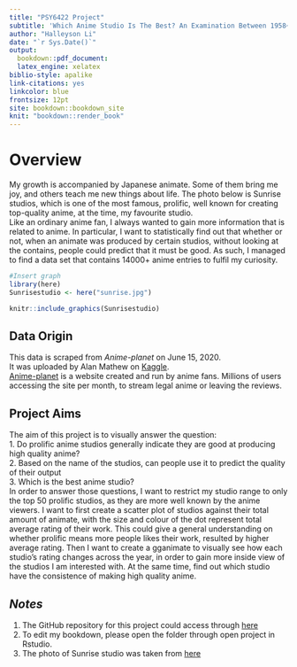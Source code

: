 ```yaml
--- 
title: "PSY6422 Project"
subtitle: 'Which Anime Studio Is The Best? An Examination Between 1958~2020'
author: "Halleyson Li"
date: "`r Sys.Date()`"
output:
  bookdown::pdf_document: 
  latex_engine: xelatex
biblio-style: apalike
link-citations: yes
linkcolor: blue
frontsize: 12pt
site: bookdown::bookdown_site
knit: "bookdown::render_book"
---
```

\newpage


# Overview {-}

My growth is accompanied by Japanese animate. Some of them bring me joy, and others teach me new things about life. The photo below is Sunrise studios, which is one of the most famous, prolific, well known for creating top-quality anime, at the time, my favourite studio. <br>
Like an ordinary anime fan, I always wanted to gain more information that is related to anime. In particular, I want to statistically find out that whether or not, when an animate was produced by certain studios, without looking at the contains, people could predict that it must be good. As such, I managed to find a data set that contains 14000+ anime entries to fulfil my curiosity.
```r
#Insert graph 
library(here)
Sunrisestudio <- here("sunrise.jpg")

knitr::include_graphics(Sunrisestudio)
```

## Data Origin
This data is scraped from *Anime-planet* on June 15, 2020.<br>
It was uploaded by Alan Mathew on [Kaggle](https://www.kaggle.com/alancmathew/anime-dataset).<br>
[Anime-planet](https://www.anime-planet.com/) is a website created and run by anime fans. Millions of users accessing 
the site per month, to stream legal anime or leaving the reviews.

## Project Aims
The aim of this project is to visually answer the question:<br>
1. Do prolific anime studios generally indicate they are good at producing high quality anime? <br>
2. Based on the name of the studios, can people use it to predict the quality of their output <br>
3. Which is the best anime studio? <br>
In order to answer those questions, I want to restrict my studio range to only the top 50 prolific studios, as they are more well known by the anime viewers. I want to first create a scatter plot of studios against their total amount of animate, with the size and colour of the dot represent total average rating of their work. This could give a general understanding on whether prolific means more people likes their work, resulted by higher average rating. 
Then I want to create a gganimate to visually see how each studio’s rating changes across the year, in order to gain more inside view of the studios I am interested with. At the same time, find out which studio have the consistence of making high quality anime.



## *Notes*{-}

1. The GitHub repository for this project could access through [here](https://github.com/halleyson/psy6422dataproject.git)
2. To edit my bookdown, please open the folder through open project in Rstudio.
3. The photo of Sunrise studio was taken from [here](https://youinjapan.net/otaku-places/gundam.php)




